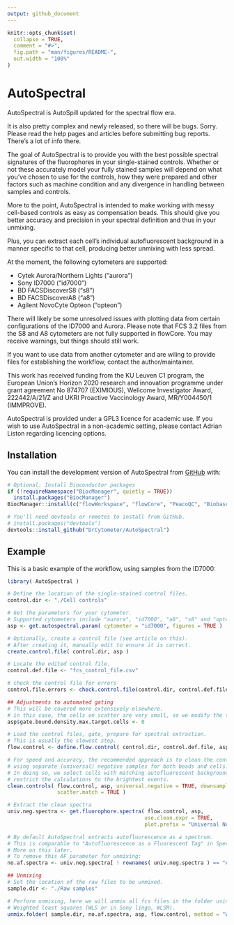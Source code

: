 ```yaml
---
output: github_document
---
```


<!-- README.md is generated from README.Rmd. Please edit that file -->

```r
knitr::opts_chunk$set(
  collapse = TRUE,
  comment = "#>",
  fig.path = "man/figures/README-",
  out.width = "100%"
)
```

# AutoSpectral

<!-- badges: start -->
<!-- badges: end -->

AutoSpectral is AutoSpill updated for the spectral flow era.

It is also pretty complex and newly released, so there will be bugs. Sorry.
Please read the help pages and articles before submitting bug reports. There's
a lot of info there.

The goal of AutoSpectral is to provide you with the best possible spectral 
signatures of the fluorophores in your single-stained controls. Whether or not
these accurately model your fully stained samples will depend on what you've 
chosen to use for the controls, how they were prepared and other factors such
as machine condition and any divergence in handling between samples and controls. 

More to the point, AutoSpectral is intended to make working with messy cell-based
controls as easy as compensation beads. This should give you better accuracy
and precision in your spectral definition and thus in your unmixing.

Plus, you can extract each cell's individual autofluorescent background in a 
manner specific to that cell, producing better unmixing with less spread.

At the moment, the following cytometers are supported:

* Cytek Aurora/Northern Lights ("aurora")
* Sony ID7000 ("id7000")
* BD FACSDiscoverS8 ("s8")
* BD FACSDiscoverA8 ("a8")
* Agilent NovoCyte Opteon ("opteon")

There will likely be some unresolved issues with plotting data from certain 
configurations of the ID7000 and Aurora. Please note that FCS 3.2 files from the
S8 and A8 cytometers are not fully supported in flowCore. You may receive 
warnings, but things should still work.

If you want to use data from another cytometer and are wiling to provide files 
for establishing the workflow, contact the author/maintainer.

This work has received funding from the KU Leuven C1 program, the European Union’s 
Horizon 2020 research and innovation programme under grant agreement No 874707 
(EXIMIOUS), Wellcome Investigator Award, 222442/A/21/Z and UKRI Proactive 
Vaccinology Award, MR/Y004450/1 (IMMPROVE).

AutoSpectral is provided under a GPL3 licence for academic use. If you wish to
use AutoSpectral in a non-academic setting, please contact Adrian Liston 
regarding licencing options.

## Installation

You can install the development version of AutoSpectral from [GitHub](https://github.com/) with:

``` r

# Optional: Install Bioconductor packages
if (!requireNamespace("BiocManager", quietly = TRUE))
  install.packages("BiocManager")
BiocManager::install(c("flowWorkspace", "flowCore", "PeacoQC", "Biobase"))

# You'll need devtools or remotes to install from GitHub.
# install.packages("devtools")
devtools::install_github("DrCytometer/AutoSpectral")
```

## Example

This is a basic example of the workflow, using samples from the ID7000:

```r
library( AutoSpectral )

# Define the location of the single-stained control files.
control.dir <- "./Cell controls"

# Get the parameters for your cytometer.
# Supported cytometers include "aurora", "id7000", "a8", "s8" and "opteon".
asp <- get.autospectral.param( cytometer = "id7000", figures = TRUE )

# Optionally, create a control file (see article on this).
# After creating it, manually edit to ensure it is correct.
create.control.file( control.dir, asp )

# Locate the edited control file.
control.def.file <- "fcs_control_file.csv"

# check the control file for errors
control.file.errors <- check.control.file(control.dir, control.def.file, asp)

## Adjustments to automated gating
# This will be covered more extensively elsewhere.
# in this case, the cells on scatter are very small, so we modify the target.
asp$gate.bound.density.max.target.cells <- 0

# Load the control files, gate, prepare for spectral extraction.
# This is usually the slowest step.
flow.control <- define.flow.control( control.dir, control.def.file, asp )

# For speed and accuracy, the recommended approach is to clean the controls
# using separate (universal) negative samples for both beads and cells.
# In doing so, we select cells with matching autofluorescent background and
# restrict the calculations to the brightest events.
clean.controls( flow.control, asp, universal.negative = TRUE, downsample = TRUE,
                scatter.match = TRUE )

# Extract the clean spectra
univ.neg.spectra <- get.fluorophore.spectra( flow.control, asp, 
                                            use.clean.expr = TRUE,
                                            plot.prefix = "Universal Negative Cells" )

# By default AutoSpectral extracts autofluorescence as a spectrum.
# This is comparable to "Autofluorescence as a Fluorescent Tag" in SpectroFlo
# More on this later.
# To remove this AF parameter for unmixing:
no.af.spectra <- univ.neg.spectra[ ! rownames( univ.neg.spectra ) == "AF", ]

## Unmixing
# Set the location of the raw files to be unmixed.
sample.dir <- "./Raw samples"

# Perform unmixing, here we will unmix all fcs files in the folder using 
# Weighted least squares (WLS or in Sony lingo, WLSM).
unmix.folder( sample.dir, no.af.spectra, asp, flow.control, method = "WLS" )


```



